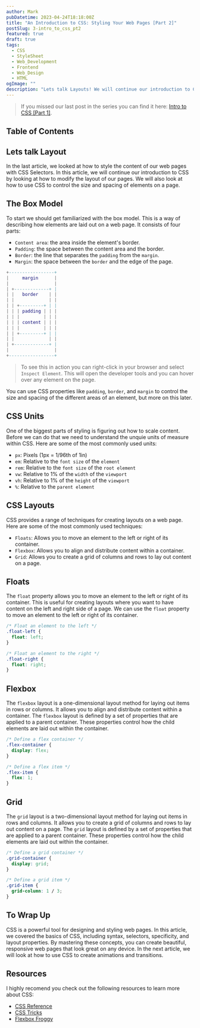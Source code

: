 ```yaml
---
author: Mark
pubDatetime: 2023-04-24T18:18:00Z
title: "An Introduction to CSS: Styling Your Web Pages [Part 2]"
postSlug: 3-intro_to_css_pt2
featured: true
draft: true
tags:
  - CSS
  - StyleSheet
  - Web_Development
  - Frontend
  - Web_Design
  - HTML
ogImage: ""
description: "Lets talk Layouts! We will continue our introduction to CSS by looking at how to create responsive layouts to our web pages."
---
```


> If you missed our last post in the series you can find it here: [Intro to CSS [Part 1]](/posts/2-intro_to_css_pt1).

## Table of Contents

## Lets talk Layout

In the last article, we looked at how to style the content of our web pages with CSS Selectors. In this article, we will continue our introduction to CSS by looking at how to modify the layout of our pages. We will also look at how to use CSS to control the size and spacing of elements on a page.

## The Box Model

To start we should get familiarized with the box model. This is a way of describing how elements are laid out on a web page. It consists of four parts:

- `Content area`: the area inside the element's border.
- `Padding`: the space between the content area and the border.
- `Border`: the line that separates the `padding` from the `margin`.
- `Margin`: the space between the `border` and the edge of the page.

```lua
+-----------------+
|     margin      |
|                 |
| +-------------+ |
| |   border    | |
| |             | |
| | +---------+ | |
| | | padding | | |
| | |         | | |
| | | content | | |
| | |         | | |
| | +---------+ | |
| |             | |
| +-------------+ |
|                 |
+-----------------+
```

> To see this in action you can right-click in your browser and select `Inspect Element`. This will open the developer tools and you can hover over any element on the page.

You can use CSS properties like `padding`, `border`, and `margin` to control the size and spacing of the different areas of an element, but more on this later.

## CSS Units

One of the biggest parts of styling is figuring out how to scale content. Before we can do that we need to understand the unquie units of measure within CSS. Here are some of the most commonly used units:

- `px`: Pixels (1px = 1/96th of 1in)
- `em`: Relative to the `font size` of the `element`
- `rem`: Relative to the `font size` of the `root element`
- `vw`: Relative to 1% of the `width` of the `viewport`
- `vh`: Relative to 1% of the `height` of the `viewport`
- `%`: Relative to the `parent element`

## CSS Layouts

CSS provides a range of techniques for creating layouts on a web page. Here are some of the most commonly used techniques:

- `Floats`: Allows you to move an element to the left or right of its container.
- `Flexbox`: Allows you to align and distribute content within a container.
- `Grid`: Allows you to create a grid of columns and rows to lay out content on a page.

## Floats

The `float` property allows you to move an element to the left or right of its container. This is useful for creating layouts where you want to have content on the left and right side of a page. We can use the `float` property to move an element to the left or right of its container.

```css
/* Float an element to the left */
.float-left {
  float: left;
}

/* Float an element to the right */
.float-right {
  float: right;
}
```

## Flexbox

The `flexbox` layout is a one-dimensional layout method for laying out items in rows or columns. It allows you to align and distribute content within a container. The `flexbox` layout is defined by a set of properties that are applied to a parent container. These properties control how the child elements are laid out within the container.

```css
/* Define a flex container */
.flex-container {
  display: flex;
}

/* Define a flex item */
.flex-item {
  flex: 1;
}
```

## Grid

The `grid` layout is a two-dimensional layout method for laying out items in rows and columns. It allows you to create a grid of columns and rows to lay out content on a page. The `grid` layout is defined by a set of properties that are applied to a parent container. These properties control how the child elements are laid out within the container.

```css
/* Define a grid container */
.grid-container {
  display: grid;
}

/* Define a grid item */
.grid-item {
  grid-column: 1 / 3;
}
```

## To Wrap Up

CSS is a powerful tool for designing and styling web pages. In this article, we covered the basics of CSS, including syntax, selectors, specificity, and layout properties. By mastering these concepts, you can create beautiful, responsive web pages that look great on any device. In the next article, we will look at how to use CSS to create animations and transitions.

## Resources

I highly recomend you check out the following resources to learn more about CSS:

- [CSS Reference](https://developer.mozilla.org/en-US/docs/Web/CSS/Reference)
- [CSS Tricks](https://css-tricks.com/)
- [Flexbox Froggy](https://flexboxfroggy.com/)
